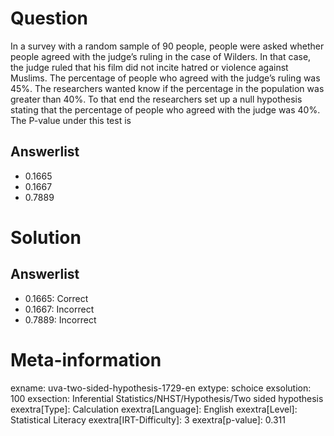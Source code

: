 Question
========

In a survey with a random sample of 90 people, people were asked whether people agreed with the judge's ruling in the case of Wilders. In that case, the judge ruled that his film did not incite hatred or violence against Muslims. The percentage of people who agreed with the judge's ruling was 45%. The researchers wanted know if the percentage in the population was greater than 40%. To that end the researchers set up a null hypothesis stating that the percentage of people who agreed with the judge was 40%. The P-value under this test is

Answerlist
----------

* 0.1665
* 0.1667
* 0.7889

Solution
========

Answerlist
----------

* 0.1665: Correct
* 0.1667: Incorrect
* 0.7889: Incorrect

Meta-information
================
exname: uva-two-sided-hypothesis-1729-en
extype: schoice
exsolution: 100
exsection: Inferential Statistics/NHST/Hypothesis/Two sided hypothesis
exextra[Type]: Calculation
exextra[Language]: English
exextra[Level]: Statistical Literacy
exextra[IRT-Difficulty]: 3
exextra[p-value]: 0.311
